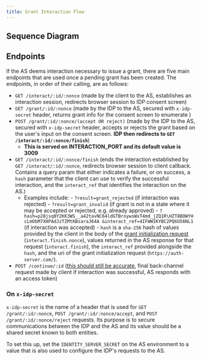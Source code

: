 ```yaml
---
title: Grant Interaction Flow
---
```



## Sequence Diagram

<LargeImg src='/img/grant-interaction-flow.svg' alt='Sequence diagram' />

## Endpoints

If the AS deems interaction necessary to issue a grant, there are five main endpoints that are used once a pending grant has been created. The endpoints, in order of their calling, are as follows:

- `GET /interact/:id/:nonce` (made by the client to the AS, establishes an interaction session, redirects browser session to IDP consent screen)
- `GET /grant/:id/:nonce` (made by the IDP to the AS, secured with `x-idp-secret` header, returns grant info for the consent screen to enumerate )
- `POST /grant/:id/:nonce/(accept OR reject)` (made by the IDP to the AS, secured with `x-idp-secret` header, accepts or rejects the grant based on the user's input on the consent screen. **IDP then redirects to `GET /interact/:id/:nonce/finish`**)
  - **This is served on INTERACTION_PORT and its default value is 3009**
- `GET /interact/:id/:nonce/finish` (ends the interaction established by `GET /interact/:id/:nonce`, redirects browser session to client callback. Contains a query param that either indicates a failure, or on success, a `hash` parameter that the client can use to verify the successful interaction, and the `interact_ref` that identifies the interaction on the AS.)
  - Examples include: - `?result=grant_rejected` (if interaction was rejected) - `?result=grant_invalid` (if grant is not in a state where it may be accepted or rejected, e.g. already approved) - `?hash=p28jsq0Y2KK3WS__a42tavNC64ldGTBroywsWxT4md_jZQ1R\HZT8BOWYHcLmObM7XHPAdJzTZMtKBsaraJ64A
&interact_ref=4IFWWIKYBC2PQ6U56NL1` (if interaction was accepted) - `hash` is a `sha-256` hash of values provided by the client in the body of the [grant initialization request](https://docs.openpayments.guide/reference/post-request) (`interact.finish.nonce`), values returned in the AS response for that request (`interact.finish`), the `interact_ref` provided alongside the `hash`, and the uri of the grant initialization request (`https://auth-server.com/`).
- `POST /continue/:id` ([this should still be accurate](https://docs.openpayments.guide/reference/post-continue), final back-channel request made by client if interaction was successful, AS responds with an access token)

### On `x-idp-secret`

`x-idp-secret` is the name of a header that is used for `GET /grant/:id/:nonce`, `POST /grant/:id/:nonce/accept`, and `POST /grant/:id/:nonce/reject` requests. Its purpose is to secure communications between the IDP and the AS and its value should be a shared secret known to both entities.

To set this up, set the `IDENTITY_SERVER_SECRET` on the AS environment to a value that is also used to configure the IDP's requests to the AS.
